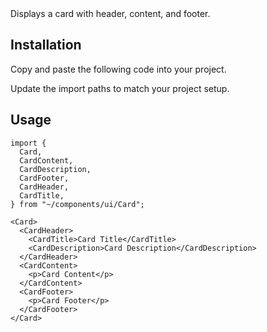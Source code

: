 
<Title>Card</Title>
<Description>Displays a card with header, content, and footer.</Description>
<ComponentPreview id="card" />

## Installation
<Steps>

<StepTitle>Copy and paste the following code into your project.</StepTitle>
<StepContent>
<FileSource id="card" />
</StepContent>

<StepTitle>Update the import paths to match your project setup.</StepTitle>

</Steps>

## Usage
```tsx
import {
  Card,
  CardContent,
  CardDescription,
  CardFooter,
  CardHeader,
  CardTitle,
} from "~/components/ui/Card";
```
```tsx
<Card>
  <CardHeader>
    <CardTitle>Card Title</CardTitle>
    <CardDescription>Card Description</CardDescription>
  </CardHeader>
  <CardContent>
    <p>Card Content</p>
  </CardContent>
  <CardFooter>
    <p>Card Footer</p>
  </CardFooter>
</Card>
```

<Footer previousLabel="Callout" previousHref="/docs/components/primitives/callout" nextLabel="Carousel" nextHref="/docs/components/patterns/carousel" />
